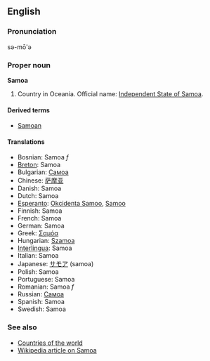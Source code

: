 ==English==
===Pronunciation===
sə-mō'ə

===Proper noun===
'''Samoa'''

# Country in Oceania. Official name: [[Independent State of Samoa]].

====Derived terms====
*[[Samoan]]

====Translations====
*Bosnian: Samoa ''f''
*[[Breton]]: Samoa
*Bulgarian: [[Самоа]]
*Chinese: [[萨摩亚]]
*Danish: Samoa
*Dutch: Samoa
*[[Esperanto]]: [[Okcidenta Samoo]], [[Samoo]]
*Finnish: Samoa
*French: Samoa
*German: Samoa
*Greek: [[Σαμόα]]
*Hungarian: [[Szamoa]]
*[[Interlingua]]: Samoa
*Italian: Samoa
*Japanese: [[サモア]] (samoa)
*Polish: Samoa
*Portuguese: Samoa
*Romanian: Samoa ''f''
*Russian: [[Самоа]]
*Spanish: Samoa
*Swedish: Samoa

===See also===
*[[Countries of the world]]
*[[w:Samoa|Wikipedia article on Samoa]]